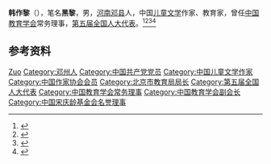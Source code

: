'''韩作黎'''（{{bd|1918年||1998年|}}），笔名'''黑黎'''，男，[[河南|河南]][[邓县|邓县]]人，中国[[儿童文学|儿童文学]]作家、教育家，曾任[[中国教育学会|中国教育学会]]常务理事，[[第五届全国人大代表|第五届全国人大代表]]。<ref>{{Cite book|title=20世纪中华人物名字号辞典|author=周家珍编著|publisher=法律出版社|year=2000|isbn=9787503628320|location=北京|pages=}}</ref><ref>{{Cite book|title=中国近现代人物别名词典|author=徐为民编|publisher=沈阳出版社|year=1993|isbn=|location=沈阳|pages=}}</ref><ref>{{Cite book|title=中华当代文化名人大辞典|author=张品兴, 殷登祥, 陈有进等主编|publisher=中国广播电视出版社|year=1992|isbn=9787504315137|location=北京|pages=}}</ref><ref>{{Cite book|title=中国当代艺术界名人录|author=中国名人研究院编; 异天, 戈德主编|publisher=社会科学文献出版社|year=1993|isbn=|location=北京|pages=}}</ref>

== 参考资料 ==
{{reflist}}

{{中国人物小作品}}
{{Navboxes
| title  = 韩作黎在[[中国教育学会|中国教育学会]]的职务
| list1  =
{{中国教育学会第一届理事会}}
{{中国教育学会第二届理事会}}
{{中国教育学会第三届理事会}}
{{中国教育学会第四届理事会}}
}}
{{Navboxes 
| title  = 韩作黎在[[中国宋庆龄基金会|中国宋庆龄基金会]]的职务
| list1  =
{{宋庆龄基金会第三届理事会}}
}}

{{Authority control}}
{{DEFAULTSORT:Han韩}}
[[Category:韩姓|Zuo]]
[[Category:邓州人|Category:邓州人]]
[[Category:中国共产党党员|Category:中国共产党党员]]
[[Category:中国儿童文学作家|Category:中国儿童文学作家]]
[[Category:中国作家协会会员|Category:中国作家协会会员]]
[[Category:北京市教育局局长|Category:北京市教育局局长]]
[[Category:第五届全国人大代表|Category:第五届全国人大代表]]
[[Category:中国教育学会常务理事|Category:中国教育学会常务理事]]
[[Category:中国教育学会副会长|Category:中国教育学会副会长]]
[[Category:中国宋庆龄基金会名誉理事|Category:中国宋庆龄基金会名誉理事]]